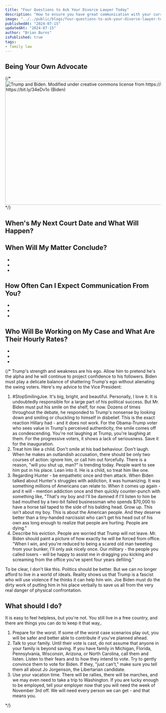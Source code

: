 ```yaml
---
title: "Four Questions to Ask Your Divorce Lawyer Today"
description: "How to ensure you have great communication with your current (or prospective) attorney."
image: "../../public/blogs/four-questions-to-ask-your-divorce-lawyer-today/cover.png"
publishedAt: "2024-07-15"
updatedAt: "2024-07-15"
author: "Brian Burns"
isPublished: true
tags:
- family law
---
```



## Being Your Own Advocate

{/* <Image
  src="/blogs/trump-revealed-his-hand-how-to-call-the-dangerous-bluff/trump-and-biden-debate-1024x536.png"
  width="800"
  height="400"
  alt="Trump and Biden. Modified under creative commons license from https://bit.ly/2EMwOeh (Trump) and https://bit.ly/34eDv1o (Biden)"
  sizes="100vw"
/> */}




## When's My Next Court Date and What Will Happen?




## When Will My Matter Conclude?

-
-
-

## How Often Can I Expect Communication From You?

-
-
-

## Who Will Be Working on My Case and What Are Their Hourly Rates?
-
-
-




{/* 
Trump's strength and weakness are his ego. Allow him to pretend he's the alpha and he will continue to project confidence to his followers. Biden must play a delicate balance of shattering Trump's ego without alienating the swing voters. Here's my advice to the Vice President:

1. #StopSmilingJoe. It's big, bright, and beautiful. Personally, I love it. It is undoubtedly responsible for a large part of his political success. But Mr. Biden must put his smile on the shelf, for now. Dozens of times throughout the debate, he responded to Trump's nonsense by looking down and smiling or chuckling to himself in disbelief. This is the exact reaction Hillary had - and it does not work. For the Obama-Trump voter who sees value in Trump's perceived authenticity, the smile comes off as condescending. You're not laughing at Trump, you're laughing at them. For the progressive voters, it shows a lack of seriousness. Save it for the inauguration.
2. Treat him like a child. Don't smile at his bad behaviour. Don't laugh. When he makes an outlandish accusation, there should be only two courses of action: ignore him, or call him out forcefully. There is a reason, "will you shut up, man?" is trending today. People want to see him put in his place. Lean into it. He is a child, so treat him like one.
3. Regarding Hunter - be empathetic once and then attack. When Biden talked about Hunter's struggles with addiction, it was humanizing. It was something millions of Americans can relate to. When it comes up again - and it will - mention addiction once and then quickly counter-punch with something like, "That's my boy and I'll be damned if I'll listen to him be bad mouthed by a two-bit failed businessman who spends $70,000 to have a horse tail taped to the side of his balding head. Grow up. This isn't about my boy. This is about the American people. And they deserve better than a tiny-handed narcissist who can't get his head out of his own ass long enough to realize that people are hurting. People are dying."
4. Describe his eviction. People are worried that Trump will not leave. Mr. Biden should paint a picture of how exactly he will be forced from office. "When I win, and you're reduced to being a scared old man tweeting from your bunker, I'll only ask nicely once. Our military - the people you called losers - will be happy to assist me in dragging you kicking and screaming from the office you've spent four years defiling."

To be clear, I don't like this. Politics should be better. But we can no longer afford to live in a world of ideals. Reality shows us that Trump is a fascist who will use violence if he thinks it can help him win. Joe Biden must do the dirty work of putting him in his place verbally to save us all from the very real danger of physical confrontation.


## What should I do?

It is easy to feel helpless, but you're not. You still live in a free country, and there are things you can do to keep it that way,.

1. Prepare for the worst. If some of the worst case scenarios play out, you will be safer and better able to contribute if you've planned ahead.
2. Talk to your family. Until their vote is cast, do not assume that anyone in your family is beyond saving. If you have family in Michigan, Florida, Pennsylvania, Wisconsin, Arizona, or North Carolina, call them and listen. Listen to their fears and to how they intend to vote. Try to gently convince them to vote for Biden. If they, "just can't," make sure you tell them all about Jo Jorgenson, the Libertarian candidate.
3. Use your vacation time. There will be rallies, there will be marches, and we may even need to take a trip to Washington. If you are lucky enough to be employed, tell your employer now that you will need the week of November 3rd off. We will need every person we can get - and that means you.

 */}
